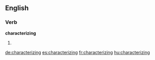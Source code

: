 ==English==

===Verb===
'''characterizing'''

# {{present participle of|characterize}}

[[de:characterizing]]
[[es:characterizing]]
[[fr:characterizing]]
[[hu:characterizing]]